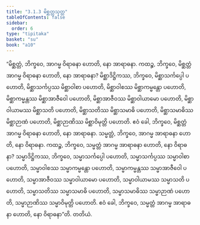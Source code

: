 ```yaml
---
title: "3.1.3 မိစ္ဆတ္တသုတ္တ"
tableOfContents: false
sidebar:
  order: 6
type: "tipitaka"
basket: "su"
book: "a10"
---
```



<DynamicBreadcrumb />

<Division number="103" book="a10">

<Paragraph number="930" book="a10">
“မိစ္ဆတ္တံ, ဘိက္ခဝေ, အာဂမ္မ ဝိရာဓနာ ဟောတိ, နော အာရာဓနာ. ကထဉ္စ, ဘိက္ခဝေ, မိစ္ဆတ္တံ အာဂမ္မ ဝိရာဓနာ ဟောတိ, နော အာရာဓနာ? မိစ္ဆာဒိဋ္ဌိကဿ, ဘိက္ခဝေ, မိစ္ဆာသင်္ကပ္ပေါ ပဟောတိ, မိစ္ဆာသင်္ကပ္ပဿ မိစ္ဆာဝါစာ ပဟောတိ, မိစ္ဆာဝါစဿ မိစ္ဆာကမ္မန္တော ပဟောတိ, မိစ္ဆာကမ္မန္တဿ မိစ္ဆာအာဇီဝေါ ပဟောတိ, မိစ္ဆာအာဇီဝဿ မိစ္ဆာဝါယာမော ပဟောတိ, မိစ္ဆာဝါယာမဿ မိစ္ဆာသတိ ပဟောတိ, မိစ္ဆာသတိဿ မိစ္ဆာသမာဓိ ပဟောတိ, မိစ္ဆာသမာဓိဿ မိစ္ဆာဉာဏံ ပဟောတိ, မိစ္ဆာဉာဏိဿ မိစ္ဆာဝိမုတ္တိ ပဟောတိ. ဧဝံ ခေါ, ဘိက္ခဝေ, မိစ္ဆတ္တံ အာဂမ္မ ဝိရာဓနာ ဟောတိ, နော အာရာဓနာ.
</Paragraph>

<Paragraph number="931" book="a10">
သမ္မတ္တံ, ဘိက္ခဝေ, အာဂမ္မ အာရာဓနာ ဟောတိ, နော ဝိရာဓနာ. ကထဉ္စ, ဘိက္ခဝေ, သမ္မတ္တံ အာဂမ္မ အာရာဓနာ ဟောတိ, နော ဝိရာဓနာ? သမ္မာဒိဋ္ဌိကဿ, ဘိက္ခဝေ, သမ္မာသင်္ကပ္ပေါ ပဟောတိ, သမ္မာသင်္ကပ္ပဿ သမ္မာဝါစာ ပဟောတိ, သမ္မာဝါစဿ သမ္မာကမ္မန္တော ပဟောတိ, သမ္မာကမ္မန္တဿ သမ္မာအာဇီဝေါ ပဟောတိ, သမ္မာအာဇီဝဿ သမ္မာဝါယာမော ပဟောတိ, သမ္မာဝါယာမဿ သမ္မာသတိ ပဟောတိ, သမ္မာသတိဿ သမ္မာသမာဓိ ပဟောတိ, သမ္မာသမာဓိဿ သမ္မာဉာဏံ ပဟောတိ, သမ္မာဉာဏိဿ သမ္မာဝိမုတ္တိ ပဟောတိ. ဧဝံ ခေါ, ဘိက္ခဝေ, သမ္မတ္တံ အာဂမ္မ အာရာဓနာ ဟောတိ, နော ဝိရာဓနာ”တိ.

</Paragraph>
</Division>

<Paragraph number="932" type="center" book="a10">
တတိယံ.
</Paragraph>